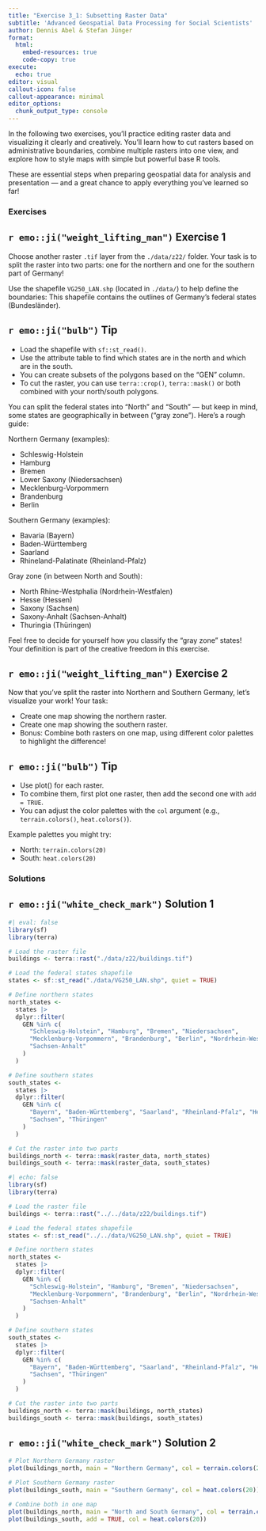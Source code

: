 ```yaml
---
title: "Exercise 3_1: Subsetting Raster Data"
subtitle: 'Advanced Geospatial Data Processing for Social Scientists'
author: Dennis Abel & Stefan Jünger
format: 
  html:
    embed-resources: true
    code-copy: true
execute:
  echo: true
editor: visual
callout-icon: false
callout-appearance: minimal
editor_options: 
  chunk_output_type: console
---
```


In the following two exercises, you'll practice editing raster data and visualizing it clearly and creatively. You'll learn how to cut rasters based on administrative boundaries, combine multiple rasters into one view, and explore how to style maps with simple but powerful base R tools.

These are essential steps when preparing geospatial data for analysis and presentation — and a great chance to apply everything you've learned so far!

### Exercises

::: callout-note
## `r emo::ji("weight_lifting_man")` Exercise 1

Choose another raster `.tif` layer from the `./data/z22/` folder. Your task is to split the raster into two parts: one for the northern and one for the southern part of Germany!

Use the shapefile `VG250_LAN.shp` (located in `./data/`) to help define the boundaries: This shapefile contains the outlines of Germany’s federal states (Bundesländer).
:::

::: {.callout-caution collapse="true"}
## `r emo::ji("bulb")` Tip

-   Load the shapefile with `sf::st_read()`.
-   Use the attribute table to find which states are in the north and which are in the south.
-   You can create subsets of the polygons based on the "GEN" column.
-   To cut the raster, you can use `terra::crop()`, `terra::mask()` or both combined with your north/south polygons.

You can split the federal states into "North" and "South" — but keep in mind, some states are geographically in between ("gray zone"). Here's a rough guide:

Northern Germany (examples):

-   Schleswig-Holstein
-   Hamburg
-   Bremen
-   Lower Saxony (Niedersachsen)
-   Mecklenburg-Vorpommern
-   Brandenburg
-   Berlin

Southern Germany (examples):

-   Bavaria (Bayern)
-   Baden-Württemberg
-   Saarland
-   Rhineland-Palatinate (Rheinland-Pfalz)

Gray zone (in between North and South):

-   North Rhine-Westphalia (Nordrhein-Westfalen)
-   Hesse (Hessen)
-   Saxony (Sachsen)
-   Saxony-Anhalt (Sachsen-Anhalt)
-   Thuringia (Thüringen)

Feel free to decide for yourself how you classify the "gray zone" states! Your definition is part of the creative freedom in this exercise.
:::

::: callout-note
## `r emo::ji("weight_lifting_man")` Exercise 2

Now that you've split the raster into Northern and Southern Germany, let’s visualize your work! Your task:

-   Create one map showing the northern raster.
-   Create one map showing the southern raster.
-   Bonus: Combine both rasters on one map, using different color palettes to highlight the difference!
:::

::: {.callout-caution collapse="true"}
## `r emo::ji("bulb")` Tip

-   Use plot() for each raster.
-   To combine them, first plot one raster, then add the second one with `add = TRUE`.
-   You can adjust the color palettes with the `col` argument (e.g., `terrain.colors()`, `heat.colors()`).

Example palettes you might try:

-   North: `terrain.colors(20)`
-   South: `heat.colors(20)`
:::

### Solutions

::: {.callout-tip collapse="true"}
## `r emo::ji("white_check_mark")` Solution 1

```r
#| eval: false
library(sf)
library(terra)

# Load the raster file
buildings <- terra::rast("./data/z22/buildings.tif")  

# Load the federal states shapefile
states <- sf::st_read("./data/VG250_LAN.shp", quiet = TRUE)

# Define northern states
north_states <- 
  states |> 
  dplyr::filter(
    GEN %in% c(
      "Schleswig-Holstein", "Hamburg", "Bremen", "Niedersachsen", 
      "Mecklenburg-Vorpommern", "Brandenburg", "Berlin", "Nordrhein-Westfalen", 
      "Sachsen-Anhalt"
    )
  )

# Define southern states
south_states <- 
  states |> 
  dplyr::filter(
    GEN %in% c(
      "Bayern", "Baden-Württemberg", "Saarland", "Rheinland-Pfalz", "Hessen", 
      "Sachsen", "Thüringen"
    )
  )

# Cut the raster into two parts
buildings_north <- terra::mask(raster_data, north_states)
buildings_south <- terra::mask(raster_data, south_states)
```

```r
#| echo: false
library(sf)
library(terra)

# Load the raster file
buildings <- terra::rast("../../data/z22/buildings.tif")  

# Load the federal states shapefile
states <- sf::st_read("../../data/VG250_LAN.shp", quiet = TRUE)

# Define northern states
north_states <- 
  states |> 
  dplyr::filter(
    GEN %in% c(
      "Schleswig-Holstein", "Hamburg", "Bremen", "Niedersachsen", 
      "Mecklenburg-Vorpommern", "Brandenburg", "Berlin", "Nordrhein-Westfalen", 
      "Sachsen-Anhalt"
    )
  )

# Define southern states
south_states <- 
  states |> 
  dplyr::filter(
    GEN %in% c(
      "Bayern", "Baden-Württemberg", "Saarland", "Rheinland-Pfalz", "Hessen", 
      "Sachsen", "Thüringen"
    )
  )

# Cut the raster into two parts
buildings_north <- terra::mask(buildings, north_states)
buildings_south <- terra::mask(buildings, south_states)
```
:::

::: {.callout-tip collapse="true"}
## `r emo::ji("white_check_mark")` Solution 2

```r
# Plot Northern Germany raster
plot(buildings_north, main = "Northern Germany", col = terrain.colors(20))

# Plot Southern Germany raster
plot(buildings_south, main = "Southern Germany", col = heat.colors(20))

# Combine both in one map
plot(buildings_north, main = "North and South Germany", col = terrain.colors(20))
plot(buildings_south, add = TRUE, col = heat.colors(20))

```
:::

